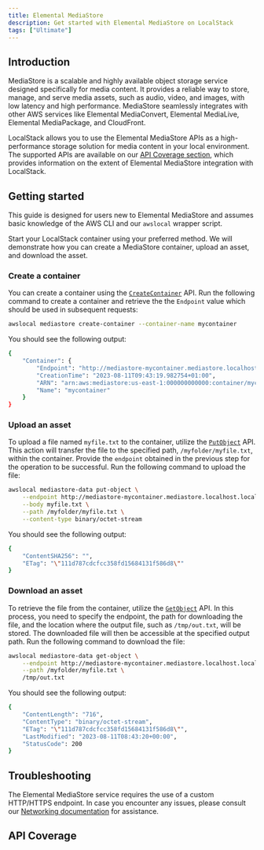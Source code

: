 ```yaml
---
title: Elemental MediaStore
description: Get started with Elemental MediaStore on LocalStack
tags: ["Ultimate"]
---
```



## Introduction

MediaStore is a scalable and highly available object storage service designed specifically for media content.
It provides a reliable way to store, manage, and serve media assets, such as audio, video, and images, with low latency and high performance.
MediaStore seamlessly integrates with other AWS services like Elemental MediaConvert, Elemental MediaLive, Elemental MediaPackage, and CloudFront.

LocalStack allows you to use the Elemental MediaStore APIs as a high-performance storage solution for media content in your local environment.
The supported APIs are available on our [API Coverage section](#api-coverage), which provides information on the extent of Elemental MediaStore integration with LocalStack.

## Getting started

This guide is designed for users new to Elemental MediaStore and assumes basic knowledge of the AWS CLI and our `awslocal` wrapper script.

Start your LocalStack container using your preferred method.
We will demonstrate how you can create a MediaStore container, upload an asset, and download the asset.

### Create a container

You can create a container using the [`CreateContainer`](https://docs.aws.amazon.com/mediastore/latest/apireference/API_CreateContainer.html) API.
Run the following command to create a container and retrieve the the `Endpoint` value which should be used in subsequent requests:

```bash
awslocal mediastore create-container --container-name mycontainer
```

You should see the following output:

```bash
{
    "Container": {
        "Endpoint": "http://mediastore-mycontainer.mediastore.localhost.localstack.cloud:4566",
        "CreationTime": "2023-08-11T09:43:19.982754+01:00",
        "ARN": "arn:aws:mediastore:us-east-1:000000000000:container/mycontainer",
        "Name": "mycontainer"
    }
}
```

### Upload an asset

To upload a file named `myfile.txt` to the container, utilize the [`PutObject`](https://docs.aws.amazon.com/mediastore/latest/apireference/API_PutObject.html) API.
This action will transfer the file to the specified path, `/myfolder/myfile.txt`, within the container.
Provide the `endpoint` obtained in the previous step for the operation to be successful.
Run the following command to upload the file:

```bash
awslocal mediastore-data put-object \
    --endpoint http://mediastore-mycontainer.mediastore.localhost.localstack.cloud:4566 \
    --body myfile.txt \
    --path /myfolder/myfile.txt \
    --content-type binary/octet-stream
```

You should see the following output:

```bash
{
    "ContentSHA256": "",
    "ETag": "\"111d787cdcfcc358fd15684131f586d8\""
}
```

### Download an asset

To retrieve the file from the container, utilize the [`GetObject`](https://docs.aws.amazon.com/mediastore/latest/apireference/API_GetObject.html) API.
In this process, you need to specify the endpoint, the path for downloading the file, and the location where the output file, such as `/tmp/out.txt`, will be stored.
The downloaded file will then be accessible at the specified output path.
Run the following command to download the file:

```bash
awslocal mediastore-data get-object \
    --endpoint http://mediastore-mycontainer.mediastore.localhost.localstack.cloud:4566 \
    --path /myfolder/myfile.txt \
    /tmp/out.txt
```

You should see the following output:

```bash
{
    "ContentLength": "716",
    "ContentType": "binary/octet-stream",
    "ETag": "\"111d787cdcfcc358fd15684131f586d8\"",
    "LastModified": "2023-08-11T08:43:20+00:00",
    "StatusCode": 200
}
```

## Troubleshooting

The Elemental MediaStore service requires the use of a custom HTTP/HTTPS endpoint.
In case you encounter any issues, please consult our [Networking documentation](/aws/capabilities/networking/) for assistance.

## API Coverage

<FeatureCoverage service="mediastore" client:load />
